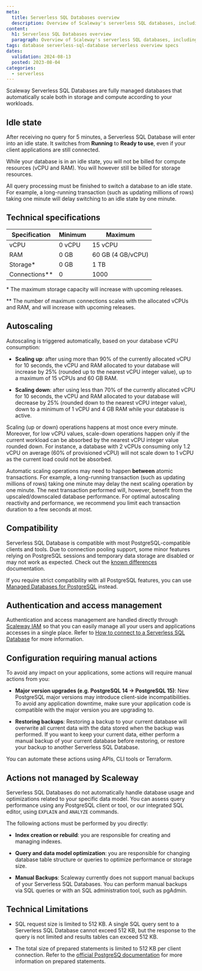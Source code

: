```yaml
---
meta:
  title: Serverless SQL Databases overview
  description: Overview of Scaleway's serverless SQL databases, including autoscaling and technical specifications.
content:
  h1: Serverless SQL Databases overview
  paragraph: Overview of Scaleway's serverless SQL databases, including autoscaling and technical specifications.
tags: database serverless-sql-database serverless overview specs
dates:
  validation: 2024-08-13
  posted: 2023-08-04
categories:
  - serverless
---
```


Scaleway Serverless SQL Databases are fully managed databases that automatically scale both in storage and compute according to your workloads.

<Lightbox src="serverless-sql-databases-schema.webp" alt="" />

## Idle state
After receiving no query for 5 minutes, a Serverless SQL Database will enter into an idle state. It switches from **Running** to **Ready to use**, even if your client applications are still connected.

While your database is in an idle state, you will not be billed for compute resources (vCPU and RAM). You will however still be billed for storage resources.

<Message type="note">
  All query processing must be finished to switch a database to an idle state. For example, a long-running transaction (such as updating millions of rows) taking one minute will delay switching to an idle state by one minute.
</Message>

## Technical specifications

| Specification   | Minimum | Maximum                                          |
|-----------------|---------|--------------------------------------------------|
| vCPU            | 0 vCPU  | 15 vCPU                                          |
| RAM             | 0 GB    | 60 GB (4 GB/vCPU)                                |
| Storage\*       | 0 GB    | 1 TB                                             |
| Connections\*\* | 0       | 1000                                             |

\* The maximum storage capacity will increase with upcoming releases.

\*\* The number of maximum connections scales with the allocated vCPUs and RAM, and will increase with upcoming releases.

## Autoscaling

Autoscaling is triggered automatically, based on your database vCPU consumption:

  - **Scaling up**: after using more than 90% of the currently allocated vCPU for 10 seconds, the vCPU and RAM allocated to your database will increase by 25% (rounded up to the nearest vCPU integer value), up to a maximum of 15 vCPUs and 60 GB RAM.

  - **Scaling down**: after using less than 70% of the currently allocated vCPU for 10 seconds, the vCPU and RAM allocated to your database will decrease by 25% (rounded down to the nearest vCPU integer value), down to a minimum of 1 vCPU and 4 GB RAM while your database is active.

<Message type="note">
  Scaling (up or down) operations happens at most once every minute. Moreover, for low vCPU values, scale-down operations happen only if the current workload can be absorbed by the nearest vCPU integer value rounded down. For instance, a database with 2 vCPUs consuming only 1.2 vCPU on average (60% of provisioned vCPU) will not scale down to 1 vCPU as the current load could not be absorbed.
</Message>

Automatic scaling operations may need to happen **between** atomic transactions. For example, a long-running transaction (such as updating millions of rows) taking one minute may delay the next scaling operation by one minute. The next transaction performed will, however, benefit from the upscaled/downscaled database performance. For optimal autoscaling reactivity and performance, we recommend you limit each transaction duration to a few seconds at most.

## Compatibility

Serverless SQL Database is compatible with most PostgreSQL-compatible clients and tools. Due to connection pooling support, some minor features relying on PostgreSQL sessions and temporary data storage are disabled or may not work as expected. Check out the [known differences](/serverless-sql-databases/reference-content/known-differences/) documentation.

If you require strict compatibility with all PostgreSQL features, you can use [Managed Databases for PostgreSQL](/managed-databases-for-postgresql-and-mysql/quickstart/) instead.

## Authentication and access management

Authentication and access management are handled directly through [Scaleway IAM](/iam/concepts/) so that you can easily manage all your users and applications accesses in a single place. Refer to [How to connect to a Serverless SQL Database](/serverless-sql-databases/how-to/connect-to-a-database/) for more information.

## Configuration requiring manual actions

To avoid any impact on your applications, some actions will require manual actions from you:

- **Major version upgrades (e.g. PostgreSQL 14 -> PostgreSQL 15)**: New PostgreSQL major versions may introduce client-side incompatibilities. To avoid any application downtime, make sure your application code is compatible with the major version you are upgrading to.

- **Restoring backups**: Restoring a backup to your current database will overwrite all current data with the data stored when the backup was performed. If you want to keep your current data, either perform a manual backup of your current database before restoring, or restore your backup to another Serverless SQL Database.

<Message type="note">
    You can automate these actions using APIs, CLI tools or Terraform.
</Message>

## Actions not managed by Scaleway

Serverless SQL Databases do not automatically handle database usage and optimizations related to your specific data model. You can assess query performance using any PostgreSQL client or tool, or our integrated SQL editor, using `EXPLAIN` and `ANALYZE` commands.

The following actions must be performed by you directly:

- **Index creation or rebuild**: you are responsible for creating and managing indexes.

- **Query and data model optimization**: you are responsible for changing database table structure or queries to optimize performance or storage size.

- **Manual Backups**: Scaleway currently does not support manual backups of your Serverless SQL Databases. You can perform manual backups via SQL queries or with an SQL administration tool, such as pgAdmin.

## Technical Limitations

- SQL request size is limited to 512 KB. A single SQL query sent to a Serverless SQL Database cannot exceed 512 KB, but the response to the query is not limited and results tables can exceed 512 KB.

- The total size of prepared statements is limited to 512 KB per client connection. Refer to the [official PostgreSQ documentation](https://www.postgresql.org/docs/current/sql-prepare.html) for more information on prepared statements.

